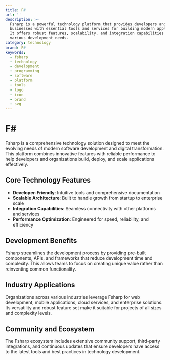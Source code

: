 ```yaml
---
title: F#
url: ''
description: >-
  Fsharp is a powerful technology platform that provides developers and
  businesses with essential tools and services for building modern applications.
  It offers robust features, scalability, and integration capabilities for
  various development needs.
category: technology
brand: F#
keywords:
  - fsharp
  - technology
  - development
  - programming
  - software
  - platform
  - tools
  - logo
  - icon
  - brand
  - svg
---
```


# F#

Fsharp is a comprehensive technology solution designed to meet the evolving needs of modern software development and digital transformation. This platform combines innovative features with reliable performance to help developers and organizations build, deploy, and scale applications effectively.

## Core Technology Features

- **Developer-Friendly**: Intuitive tools and comprehensive documentation
- **Scalable Architecture**: Built to handle growth from startup to enterprise scale
- **Integration Capabilities**: Seamless connectivity with other platforms and services
- **Performance Optimization**: Engineered for speed, reliability, and efficiency

## Development Benefits

Fsharp streamlines the development process by providing pre-built components, APIs, and frameworks that reduce development time and complexity. This allows teams to focus on creating unique value rather than reinventing common functionality.

## Industry Applications

Organizations across various industries leverage Fsharp for web development, mobile applications, cloud services, and enterprise solutions. Its versatility and robust feature set make it suitable for projects of all sizes and complexity levels.

## Community and Ecosystem

The Fsharp ecosystem includes extensive community support, third-party integrations, and continuous updates that ensure developers have access to the latest tools and best practices in technology development.
